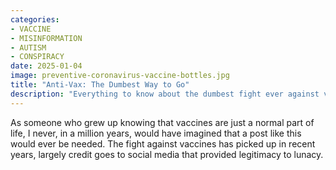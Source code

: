 ```yaml
---
categories:
- VACCINE
- MISINFORMATION
- AUTISM
- CONSPIRACY
date: 2025-01-04
image: preventive-coronavirus-vaccine-bottles.jpg
title: "Anti-Vax: The Dumbest Way to Go"
description: "Everything to know about the dumbest fight ever against vaccines"
---
```


As someone who grew up knowing that vaccines are just a normal part of life, I never, in a million years, would have imagined that a post like this would ever be needed. The fight against vaccines has picked up in recent years, largely credit goes to social media that provided legitimacy to lunacy.